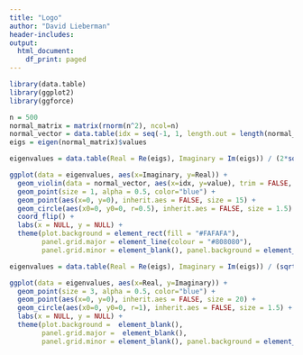 ```yaml
---
title: "Logo"
author: "David Lieberman"
header-includes:
output:
  html_document:
    df_print: paged
---
```


```r
library(data.table)
library(ggplot2)
library(ggforce)
```

```r
n = 500
normal_matrix = matrix(rnorm(n^2), ncol=n)
normal_vector = data.table(idx = seq(-1, 1, length.out = length(normal_matrix)), value = as.numeric(normal_matrix))
eigs = eigen(normal_matrix)$values
```

```r
eigenvalues = data.table(Real = Re(eigs), Imaginary = Im(eigs)) / (2*sqrt(n))

ggplot(data = eigenvalues, aes(x=Imaginary, y=Real)) + 
  geom_violin(data = normal_vector, aes(x=idx, y=value), trim = FALSE, inherit.aes = FALSE, size = 1) +
  geom_point(size = 1, alpha = 0.5, color="blue") + 
  geom_point(aes(x=0, y=0), inherit.aes = FALSE, size = 15) +
  geom_circle(aes(x0=0, y0=0, r=0.5), inherit.aes = FALSE, size = 1.5) +
  coord_flip() +
  labs(x = NULL, y = NULL) +
  theme(plot.background = element_rect(fill = "#FAFAFA"),
        panel.grid.major = element_line(colour = "#808080"),
        panel.grid.minor = element_blank(), panel.background = element_blank(), axis.text = element_blank())
```

```r
eigenvalues = data.table(Real = Re(eigs), Imaginary = Im(eigs)) / (sqrt(n))

ggplot(data = eigenvalues, aes(x=Real, y=Imaginary)) + 
  geom_point(size = 3, alpha = 0.5, color="blue") + 
  geom_point(aes(x=0, y=0), inherit.aes = FALSE, size = 20) +
  geom_circle(aes(x0=0, y0=0, r=1), inherit.aes = FALSE, size = 1.5) +
  labs(x = NULL, y = NULL) +
  theme(plot.background =  element_blank(),
        panel.grid.major =  element_blank(),
        panel.grid.minor = element_blank(), panel.background = element_blank(), axis.text = element_blank())
```